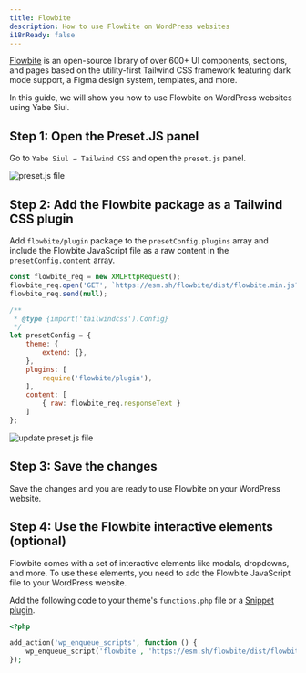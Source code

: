 ```yaml
---
title: Flowbite
description: How to use Flowbite on WordPress websites 
i18nReady: false
---
```


[Flowbite](https://flowbite.com/) is an open-source library of over 600+ UI components, sections, and pages based on the utility-first Tailwind CSS framework featuring dark mode support, a Figma design system, templates, and more.

In this guide, we will show you how to use Flowbite on WordPress websites using Yabe Siul.

## Step 1: Open the Preset.JS panel

Go to `Yabe Siul → Tailwind CSS` and open the `preset.js` panel.

![preset.js file](../../../../assets/images/guides/configuration/preset-js/0.png)

## Step 2: Add the Flowbite package as a Tailwind CSS plugin

Add `flowbite/plugin` package to the `presetConfig.plugins` array and include the Flowbite JavaScript file as a raw content in the `presetConfig.content` array.

```javascript {1-3, 13, 16}
const flowbite_req = new XMLHttpRequest();
flowbite_req.open('GET', `https://esm.sh/flowbite/dist/flowbite.min.js?raw`, false);
flowbite_req.send(null);

/**
 * @type {import('tailwindcss').Config} 
 */
let presetConfig = {
    theme: {
        extend: {},
    },
    plugins: [
        require('flowbite/plugin'),
    ],
    content: [
        { raw: flowbite_req.responseText }
    ]
};
```

![update preset.js file](../../../../assets/images/guides/recipes/flowbite/0.png)

## Step 3: Save the changes

Save the changes and you are ready to use Flowbite on your WordPress website.

## Step 4: Use the Flowbite interactive elements (optional)

Flowbite comes with a set of interactive elements like modals, dropdowns, and more. To use these elements, you need to add the Flowbite JavaScript file to your WordPress website.

Add the following code to your theme's `functions.php` file or a [Snippet plugin](https://wordpress.org/plugins/search/Snippet+plugin/).

```php
<?php

add_action('wp_enqueue_scripts', function () {
    wp_enqueue_script('flowbite', 'https://esm.sh/flowbite/dist/flowbite.min.js?raw');
});
```